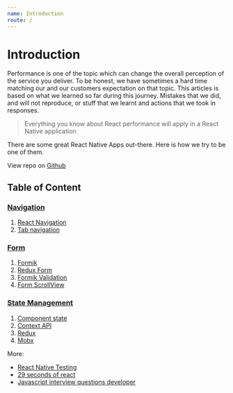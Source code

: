 ```yaml
---
name: Introduction
route: /
---
```


# Introduction

Performance is one of the topic which can change the overall perception of the service you deliver. 
To be honest, we have sometimes a hard time matching our and our customers expectation on that topic. 
This articles is based on what we learned so far during this journey. 
Mistakes that we did, and will not reproduce, or stuff that we learnt and actions that we took in responses.


> Everything you know about React performance will apply in a React Native application


There are some great React Native Apps out-there. Here is how we try to be one of them.

View repo on [Github](https://github.com/tuantvk/react-native-flawless-ui)


## Table of Content

### [Navigation](/navigation)
1. [React Navigation](/navigation#react-navigation)
2. [Tab navigation](/navigation#tab-navigation)

### [Form](/form)
1. [Formik](/form#formik)
2. [Redux Form](/form#redux-form)
3. [Formik Validation](/form#formik-validation)
4. [Form ScrollView](/form#form-scrollview)

### [State Management](/state-management)
1. [Component state](/state-management#component-state)
2. [Context API](/state-management#context-api)
3. [Redux](/state-management#redux)
4. [Mobx](/state-management#mobx)


More:

- [React Native Testing](https://github.com/tuantvk/WtfReactNativeTesting)
- [29 seconds of react](https://github.com/tuantvk/29-seconds-of-react)
- [Javascript interview questions developer](https://github.com/tuantvk/javascript-interview-questions-developer)